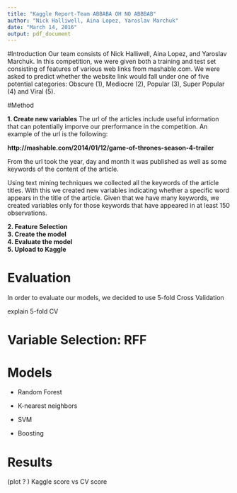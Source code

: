 ```yaml
---
title: "Kaggle Report-Team ABBABA OH NO ABBBAB"
author: "Nick Halliwell, Aina Lopez, Yaroslav Marchuk"
date: "March 14, 2016"
output: pdf_document
---
```



#Introduction
Our team consists of Nick Halliwell, Aina Lopez, and Yaroslav Marchuk. In this competition, we were given both a training and test set consisting of features of various web links from mashable.com. We were asked to predict whether the website link would fall under one of five potential categories: Obscure (1), Mediocre (2), Popular (3), Super Popular (4) and Viral (5). 

#Method

**1. Create new variables**
The url of the articles include useful information that can potentially imporve our prerformance in the competition. An example of the url is the following:

**http://mashable.com/2014/01/12/game-of-thrones-season-4-trailer**

From the url took the year, day and month it was published as well as some keywords of the content of the article. 

Using text mining techniques we collected all the keywords of the article titles. With this we created new variables indicating whether a specific word appears in the title of the article. Given that we have many keywords, we created variables only for those keywords that have appeared in at least 150 observations.

**2. Feature Selection**  
**3. Create the model**  
**4. Evaluate the model**  
**5. Upload to Kaggle**  


# Evaluation 

In order to evaluate our models, we decided to use 5-fold Cross Validation


explain 5-fold CV


# Variable Selection: RFF




# Models 

* Random Forest

* K-nearest neighbors

* SVM

* Boosting


# Results

(plot ? ) Kaggle score vs CV score